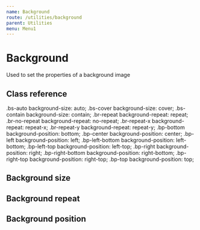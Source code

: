 ```yaml
---
name: Background
route: /utilities/background
parent: Utilities
menu: Menu1
---
```



# Background

Used to set the properties of a background image

## Class reference

<Reference>
  <Property>
    <Name>.bs-auto</Name>
    <Output>background-size: auto;</Output>
  </Property>
  <Property>
    <Name>.bs-cover</Name>
    <Output>background-size: cover;</Output>
  </Property>
  <Property>
    <Name>.bs-contain</Name>
    <Output>background-size: contain;</Output>
  </Property>
  <Property>
    <Name>.br-repeat</Name>
    <Output>background-repeat: repeat;</Output>
  </Property>
  <Property>
    <Name>.br-no-repeat</Name>
    <Output>background-repeat: no-repeat;</Output>
  </Property>
  <Property>
    <Name>.br-repeat-x</Name>
    <Output>background-repeat: repeat-x;</Output>
  </Property>
  <Property>
    <Name>.br-repeat-y</Name>
    <Output>background-repeat: repeat-y;</Output>
  </Property>
  <Property>
    <Name>.bp-bottom</Name>
    <Output>background-position: bottom;</Output>
  </Property>
  <Property>
    <Name>.bp-center</Name>
    <Output>background-position: center;</Output>
  </Property>
  <Property>
    <Name>.bp-left</Name>
    <Output>background-position: left;</Output>
  </Property>
  <Property>
    <Name>.bp-left-bottom</Name>
    <Output>background-position: left-bottom;</Output>
  </Property>
  <Property>
    <Name>.bp-left-top</Name>
    <Output>background-position: left-top;</Output>
  </Property>
  <Property>
    <Name>.bp-right</Name>
    <Output>background-position: right;</Output>
  </Property>
  <Property>
    <Name>.bp-right-bottom</Name>
    <Output>background-position: right-bottom;</Output>
  </Property>
  <Property>
    <Name>.bp-right-top</Name>
    <Output>background-position: right-top;</Output>
  </Property>
  <Property>
    <Name>.bp-top</Name>
    <Output>background-position: top;</Output>
  </Property>
</Reference>

## Background size

<Sandbox>
  <Sandbox.Preview>
    <div
      alt="random image"
      className="bs-cover br-no-repeat bg-tertiary-100 w-100p"
      style={{
        height: "200px",
        backgroundImage: "url(https://source.unsplash.com/WLUHO9A_xik/500x180)"
      }}
    />
    <Spacer my={2} />
    <div
      alt="random image"
      className="bs-contain br-no-repeat bg-tertiary-100 w-100p"
      style={{
        height: "200px",
        backgroundImage: "url(https://source.unsplash.com/WLUHO9A_xik/500x180)"
      }}
    />
    <Spacer my={2} />
    <div
      alt="random image"
      className="bs-auto br-no-repeat bg-tertiary-100 w-100p"
      style={{
        height: "200px",
        backgroundImage: "url(https://source.unsplash.com/WLUHO9A_xik/500x180)"
      }}
    />
  </Sandbox.Preview>
  <Sandbox.Code>
    <div className="bs-cover" />
    <div className="bs-contain" />
    <div className="bs-auto" />
  </Sandbox.Code>
</Sandbox>

## Background repeat

<Sandbox>
  <Sandbox.Preview>
    <div
      alt="random image"
      className="br-repeat bp-center bg-tertiary-100 w-100p"
      style={{
        height: "200px",
        backgroundImage: "url(https://source.unsplash.com/WLUHO9A_xik/100x100)"
      }}
    />
    <Spacer my={2} />
    <div
      alt="random image"
      className="br-no-repeat bp-center bg-tertiary-100 w-100p"
      style={{
        height: "200px",
        backgroundImage: "url(https://source.unsplash.com/WLUHO9A_xik/100x100)"
      }}
    />
    <Spacer my={2} />
    <div
      alt="random image"
      className="br-repeat-x bp-center bg-tertiary-100 w-100p"
      style={{
        height: "200px",
        backgroundImage: "url(https://source.unsplash.com/WLUHO9A_xik/100x100)"
      }}
    />
    <Spacer my={2} />
    <div
      alt="random image"
      className="br-repeat-y bp-center bg-tertiary-100 w-100p"
      style={{
        height: "200px",
        backgroundImage: "url(https://source.unsplash.com/WLUHO9A_xik/100x100)"
      }}
    />
  </Sandbox.Preview>
  <Sandbox.Code>
    <div className="br-repeat" />
    <div className="br-no-repeat" />
    <div className="br-repeat-x" />
    <div className="br-no-repeat-y" />
  </Sandbox.Code>
</Sandbox>

## Background position

<Sandbox>
  <Sandbox.Preview>
    <div
      alt="random image"
      className="br-no-repeat bp-center bg-tertiary-100 w-100p"
      style={{
        height: "140px",
        backgroundImage: "url(https://source.unsplash.com/WLUHO9A_xik/100x100)"
      }}
    />
    <Spacer my={2} />
    <div
      alt="random image"
      className="br-no-repeat bp-top bg-tertiary-100 w-100p"
      style={{
        height: "140px",
        backgroundImage: "url(https://source.unsplash.com/WLUHO9A_xik/100x100)"
      }}
    />
    <Spacer my={2} />
    <div
      alt="random image"
      className="br-no-repeat bp-right-top bg-tertiary-100 w-100p"
      style={{
        height: "140px",
        backgroundImage: "url(https://source.unsplash.com/WLUHO9A_xik/100x100)"
      }}
    />
    <Spacer my={2} />
    <div
      alt="random image"
      className="br-no-repeat bp-right bg-tertiary-100 w-100p"
      style={{
        height: "140px",
        backgroundImage: "url(https://source.unsplash.com/WLUHO9A_xik/100x100)"
      }}
    />
    <Spacer my={2} />
    <div
      alt="random image"
      className="br-no-repeat bp-right-bottom bg-tertiary-100 w-100p"
      style={{
        height: "140px",
        backgroundImage: "url(https://source.unsplash.com/WLUHO9A_xik/100x100)"
      }}
    />
    <Spacer my={2} />
    <div
      alt="random image"
      className="br-no-repeat bp-bottom bg-tertiary-100 w-100p"
      style={{
        height: "140px",
        backgroundImage: "url(https://source.unsplash.com/WLUHO9A_xik/100x100)"
      }}
    />
    <Spacer my={2} />
    <div
      alt="random image"
      className="br-no-repeat bp-left-bottom bg-tertiary-100 w-100p"
      style={{
        height: "140px",
        backgroundImage: "url(https://source.unsplash.com/WLUHO9A_xik/100x100)"
      }}
    />
    <Spacer my={2} />
    <div
      alt="random image"
      className="br-no-repeat bp-left bg-tertiary-100 w-100p"
      style={{
        height: "140px",
        backgroundImage: "url(https://source.unsplash.com/WLUHO9A_xik/100x100)"
      }}
    />
    <Spacer my={2} />
    <div
      alt="random image"
      className="br-no-repeat bp-left-top bg-tertiary-100 w-100p"
      style={{
        height: "140px",
        backgroundImage: "url(https://source.unsplash.com/WLUHO9A_xik/100x100)"
      }}
    />
  </Sandbox.Preview>
  <Sandbox.Code>
    <div className="bp-center" />
    <div className="bp-top" />
    <div className="bp-right-top" />
    <div className="bp-right" />
    <div className="bp-right-bottom" />
    <div className="bp-bottom" />
    <div className="bp-left-bottom" />
    <div className="bp-left" />
    <div className="bp-left-top" />
  </Sandbox.Code>
</Sandbox>

